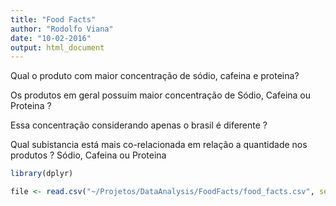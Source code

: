 ```yaml
---
title: "Food Facts"
author: "Rodolfo Viana"
date: "10-02-2016"
output: html_document
---
```


Qual o produto com maior concentração de sódio, cafeina e proteina?

Os produtos em geral possuim maior concentração de Sódio, Cafeina ou Proteina ?

Essa concentração considerando apenas o brasil é diferente ?

Qual subistancia está mais co-relacionada em relação a quantidade nos produtos ? Sódio, Cafeina ou Proteina 

```r
library(dplyr)
```


```r
file <- read.csv("~/Projetos/DataAnalysis/FoodFacts/food_facts.csv", sep=";")

```

